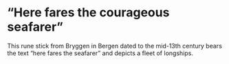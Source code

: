 # “Here fares the courageous seafarer”

This rune stick from Bryggen in Bergen dated to the mid-13th century bears the text “here fares the seafarer” and depicts a fleet of longships.
